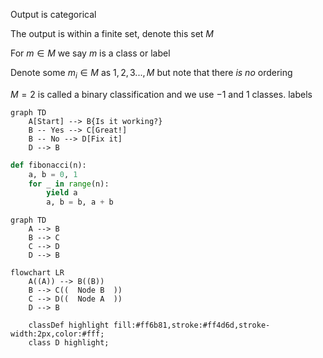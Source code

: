 Output is categorical

The output is within a finite set, denote this set $M$

For $m \in M$ we say $m$ is a class or label

Denote some $m_i \in M$ as $1, 2, 3 ..., M$ but note that there *is no* ordering

$M = 2$ is called a binary classification and we use $-1$ and $1$ classes. labels

```mermaid
graph TD
    A[Start] --> B{Is it working?}
    B -- Yes --> C[Great!]
    B -- No --> D[Fix it]
    D --> B
```

```python
def fibonacci(n):
    a, b = 0, 1
    for _ in range(n):
        yield a
        a, b = b, a + b
```

```mermaid
graph TD
    A --> B
    B --> C
    C --> D
    D --> B
```

```mermaid
flowchart LR
    A((A)) --> B((B))
    B --> C((  Node B  ))
    C --> D((  Node A  ))
    D --> B  

    classDef highlight fill:#ff6b81,stroke:#ff4d6d,stroke-width:2px,color:#fff;
    class D highlight;
 
```






